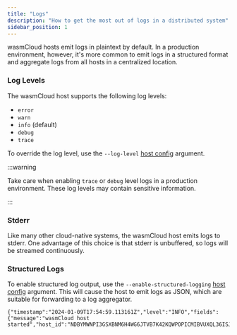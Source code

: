 ```yaml
---
title: "Logs"
description: "How to get the most out of logs in a distributed system"
sidebar_position: 1
---
```


wasmCloud hosts emit logs in plaintext by default. In a production environment, however, it's more common to emit logs in a structured format and aggregate logs from all hosts in a centralized location.

### Log Levels

The wasmCloud host supports the following log levels:
- `error`
- `warn`
- `info` (default)
- `debug`
- `trace`

To override the log level, use the `--log-level` [host config](/docs/reference/host-config) argument.

:::warning

Take care when enabling `trace` or `debug` level logs in a production environment. These log levels may contain sensitive information.

:::

### Stderr

Like many other cloud-native systems, the wasmCloud host emits logs to stderr. One advantage of this choice is that stderr is unbuffered, so logs will be streamed continuously.

### Structured Logs

To enable structured log output, use the `--enable-structured-logging` [host config](/docs/reference/host-config) argument. This will cause the host to emit logs as JSON, which are suitable for forwarding to a log aggregator.

```
{"timestamp":"2024-01-09T17:54:59.113161Z","level":"INFO","fields":{"message":"wasmCloud host started","host_id":"NDBYMWNPI3GSXBNM6H4WG6JTVB7K42KQWPOPICMIBVUXQL36ISJZHK4D"},"target":"wasmcloud_host::wasmbus"}
```
